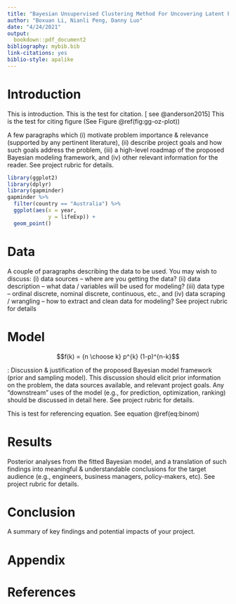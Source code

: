 ```yaml
---
title: "Bayesian Unsupervised Clustering Method For Uncovering Latent Personality Types "
author: "Boxuan Li, Nianli Peng, Danny Luo"
date: "4/24/2021"
output:
  bookdown::pdf_document2
bibliography: mybib.bib
link-citations: yes
biblio-style: apalike
---
```

# Introduction

This is introduction.    This is the test for citation. [ see @anderson2015] This is the test for citing figure (See Figure \@ref(fig:gg-oz-plot))

 A few paragraphs which (i) motivate problem importance & relevance
(supported by any pertinent literature), (ii) describe project goals and how such
goals address the problem, (iii) a high-level roadmap of the proposed Bayesian
modeling framework, and (iv) other relevant information for the reader. See project
rubric for details.

```r
library(ggplot2)
library(dplyr)
library(gapminder)
gapminder %>%
  filter(country == "Australia") %>%
  ggplot(aes(x = year,
             y = lifeExp)) + 
  geom_point()
```


# Data

A couple of paragraphs describing the data to be used. You may wish to
discuss: (i) data sources – where are you getting the data? (ii) data description –
what data / variables will be used for modeling? (iii) data type – ordinal discrete,
nominal discrete, continuous, etc., and (iv) data scraping / wrangling – how to
extract and clean data for modeling? See project rubric for details

# Model
$$f(k) = {n \choose k} p^{k} (1-p)^{n-k}$$
\begin{equation} 
  f\left(k\right) = \binom{n}{k} p^k\left(1-p\right)^{n-k}
  (\#eq:binom)
\end{equation} 

: Discussion & justification of the proposed Bayesian model framework
(prior and sampling model). This discussion should elicit prior information on the
problem, the data sources available, and relevant project goals. Any “downstream”
uses of the model (e.g., for prediction, optimization, ranking) should be discussed
in detail here. See project rubric for details.


This is test for referencing equation. See equation \@ref(eq:binom)

# Results
Posterior analyses from the fitted Bayesian model, and a translation of
such findings into meaningful & understandable conclusions for the target audience
(e.g., engineers, business managers, policy-makers, etc). See project rubric for
details.


# Conclusion





A summary of key findings and potential impacts of your project.







# Appendix {-}








# References {-}